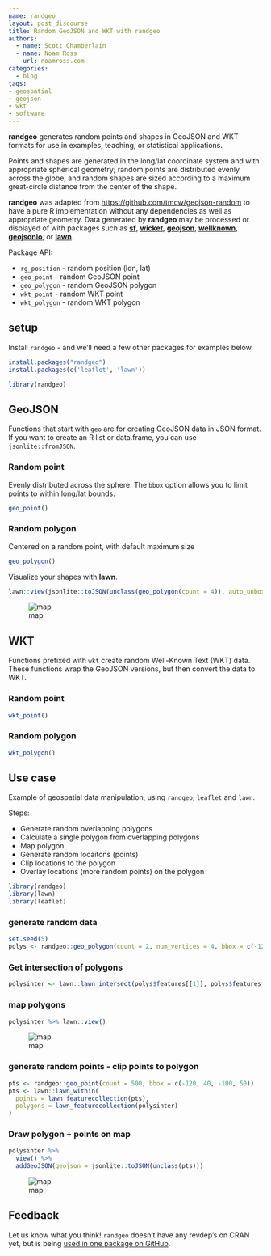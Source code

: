 ```yaml
---
name: randgeo
layout: post_discourse
title: Random GeoJSON and WKT with randgeo
authors:
  - name: Scott Chamberlain
  - name: Noam Ross
    url: noamross.com
categories:
  - blog
tags:
- geospatial
- geojson
- wkt
- software
---
```


**randgeo** generates random points and shapes in GeoJSON and WKT formats for 
use in examples, teaching, or statistical applications.

Points and shapes are generated in the long/lat coordinate system and with
appropriate spherical geometry; random points are distributed evenly across
the globe, and random shapes are sized according to a maximum great-circle
distance from the center of the shape. 

**randgeo** was adapted from <https://github.com/tmcw/geojson-random> to have 
a pure R implementation without any dependencies as well as appropriate 
geometry. Data generated by **randgeo** may be processed or displayed of with 
packages such as [**sf**](https://cran.r-project.org/package=sf),
[**wicket**](https://cran.r-project.org/package=wicket),
[**geojson**](https://cran.r-project.org/package=geojson),
[**wellknown**](https://cran.r-project.org/package=wellknown),
[**geojsonio**](https://cran.r-project.org/package=geojsonio), or
[**lawn**](https://cran.r-project.org/package=lawn).

Package API:

* `rg_position` - random position (lon, lat)
* `geo_point` - random GeoJSON point
* `geo_polygon` - random GeoJSON polygon
* `wkt_point` - random WKT point
* `wkt_polygon` - random WKT polygon


## setup

Install `randgeo` - and we'll need a few other packages for examples below.

```r
install.packages("randgeo")
install.packages(c('leaflet', 'lawn'))
```

```r
library(randgeo)
```


## GeoJSON

Functions that start with `geo` are for creating GeoJSON data in JSON format.
If you want to create an R list or data.frame, you can use `jsonlite::fromJSON`.

### Random point

Evenly distributed across the sphere.  The `bbox` option allows
you to limit points to within long/lat bounds.

```r
geo_point()
```

### Random polygon 

Centered on a random point, with default maximum size

```r
geo_polygon()
```

Visualize your shapes with **lawn**.

```r
lawn::view(jsonlite::toJSON(unclass(geo_polygon(count = 4)), auto_unbox = TRUE))
```

![map](plot1.png)


## WKT

Functions prefixed with `wkt` create random Well-Known Text (WKT) data. These functions
wrap the GeoJSON versions, but then convert the data to WKT.

### Random point

```r
wkt_point()
```

### Random polygon

```r
wkt_polygon()
```


## Use case

Example of geospatial data manipulation, using `randgeo`, `leaflet` and
`lawn`.

Steps:

* Generate random overlapping polygons
* Calculate a single polygon from overlapping polygons
* Map polygon
* Generate random locaitons (points)
* Clip locations to the polygon
* Overlay locations (more random points) on the polygon

```r
library(randgeo)
library(lawn)
library(leaflet)
```

### generate random data

```r
set.seed(5)
polys <- randgeo::geo_polygon(count = 2, num_vertices = 4, bbox = c(-120, 40, -100, 50))
```

### Get intersection of polygons

```r
polysinter <- lawn::lawn_intersect(polys$features[[1]], polys$features[[2]])
```

### map polygons

```r
polysinter %>% lawn::view()
```

![map](plot2.png)

### generate random points - clip points to polygon

```r
pts <- randgeo::geo_point(count = 500, bbox = c(-120, 40, -100, 50))
pts <- lawn::lawn_within(
  points = lawn_featurecollection(pts),
  polygons = lawn_featurecollection(polysinter)
)
```

### Draw polygon + points on map

```r
polysinter %>% 
  view() %>% 
  addGeoJSON(geojson = jsonlite::toJSON(unclass(pts)))
```

![map](plot3.png)

## Feedback

Let us know what you think!  `randgeo` doesn't have any revdep's on CRAN yet, but 
is being [used in one package on GitHub](https://github.com/search?utf8=%E2%9C%93&q=%22randgeo%22+language%3AR+-user%3Acran+-user%3Aropensci&type=Code).
